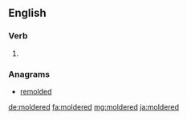 ==English==

===Verb===
{{head|en|verb form}}

# {{en-past of|molder}}

===Anagrams===
* [[remolded#English|remolded]]

[[de:moldered]]
[[fa:moldered]]
[[mg:moldered]]
[[ja:moldered]]